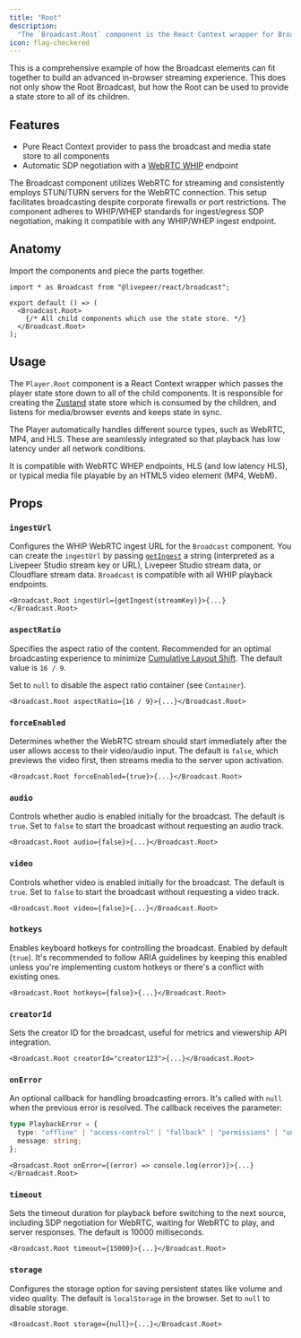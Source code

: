 ```yaml
---
title: "Root"
description:
  "The `Broadcast.Root` component is the React Context wrapper for Broadcast."
icon: flag-checkered
---
```



<ExampleWithCode type="broadcast" id="root" />

<Info>
  This is a comprehensive example of how the Broadcast elements can fit together
  to build an advanced in-browser streaming experience. This does not only show
  the Root Broadcast, but how the Root can be used to provide a state store to
  all of its children.
</Info>

## Features

- Pure React Context provider to pass the broadcast and media state store to all
  components
- Automatic SDP negotiation with a
  [WebRTC WHIP](https://www.ietf.org/archive/id/draft-ietf-wish-whip-01.html)
  endpoint

<Info>
  The Broadcast component utilizes WebRTC for streaming and consistently employs
  STUN/TURN servers for the WebRTC connection. This setup facilitates
  broadcasting despite corporate firewalls or port restrictions. The component
  adheres to WHIP/WHEP standards for ingest/egress SDP negotiation, making it
  compatible with any WHIP/WHEP ingest endpoint.
</Info>

## Anatomy

Import the components and piece the parts together.

```tsx
import * as Broadcast from "@livepeer/react/broadcast";

export default () => (
  <Broadcast.Root>
    {/* All child components which use the state store. */}
  </Broadcast.Root>
);
```

## Usage

The `Player.Root` component is a React Context wrapper which passes the player
state store down to all of the child components. It is responsible for creating
the [Zustand](https://github.com/pmndrs/zustand) state store which is consumed
by the children, and listens for media/browser events and keeps state in sync.

<Info>
  The Player automatically handles different source types, such as WebRTC, MP4, and HLS.
  These are seamlessly integrated so that playback has low latency under all
  network conditions.

It is compatible with WebRTC WHEP endpoints, HLS (and low latency HLS), or
typical media file playable by an HTML5 video element (MP4, WebM).

</Info>

## Props

### `ingestUrl`

Configures the WHIP WebRTC ingest URL for the `Broadcast` component. You can
create the `ingestUrl` by passing
[`getIngest`](/sdks/livepeer-react/broadcast/get-ingest) a string (interpreted
as a Livepeer Studio stream key or URL), Livepeer Studio stream data, or
Cloudflare stream data. `Broadcast` is compatible with all WHIP playback
endpoints.

```tsx
<Broadcast.Root ingestUrl={getIngest(streamKey)}>{...}</Broadcast.Root>
```

### `aspectRatio`

Specifies the aspect ratio of the content. Recommended for an optimal
broadcasting experience to minimize
[Cumulative Layout Shift](https://web.dev/cls/). The default value is `16 / 9`.

Set to `null` to disable the aspect ratio container (see `Container`).

```tsx
<Broadcast.Root aspectRatio={16 / 9}>{...}</Broadcast.Root>
```

### `forceEnabled`

Determines whether the WebRTC stream should start immediately after the user
allows access to their video/audio input. The default is `false`, which previews
the video first, then streams media to the server upon activation.

```tsx
<Broadcast.Root forceEnabled={true}>{...}</Broadcast.Root>
```

### `audio`

Controls whether audio is enabled initially for the broadcast. The default is
`true`. Set to `false` to start the broadcast without requesting an audio track.

```tsx
<Broadcast.Root audio={false}>{...}</Broadcast.Root>
```

### `video`

Controls whether video is enabled initially for the broadcast. The default is
`true`. Set to `false` to start the broadcast without requesting a video track.

```tsx
<Broadcast.Root video={false}>{...}</Broadcast.Root>
```

### `hotkeys`

Enables keyboard hotkeys for controlling the broadcast. Enabled by default
(`true`). It's recommended to follow ARIA guidelines by keeping this enabled
unless you're implementing custom hotkeys or there's a conflict with existing
ones.

```tsx
<Broadcast.Root hotkeys={false}>{...}</Broadcast.Root>
```

### `creatorId`

Sets the creator ID for the broadcast, useful for metrics and viewership API
integration.

```tsx
<Broadcast.Root creatorId="creator123">{...}</Broadcast.Root>
```

### `onError`

An optional callback for handling broadcasting errors. It's called with `null`
when the previous error is resolved. The callback receives the parameter:

```ts
type PlaybackError = {
  type: "offline" | "access-control" | "fallback" | "permissions" | "unknown";
  message: string;
};
```

```tsx
<Broadcast.Root onError={(error) => console.log(error)}>{...}</Broadcast.Root>
```

### `timeout`

Sets the timeout duration for playback before switching to the next source,
including SDP negotiation for WebRTC, waiting for WebRTC to play, and server
responses. The default is 10000 milliseconds.

```tsx
<Broadcast.Root timeout={15000}>{...}</Broadcast.Root>
```

### `storage`

Configures the storage option for saving persistent states like volume and video
quality. The default is `localStorage` in the browser. Set to `null` to disable
storage.

```tsx
<Broadcast.Root storage={null}>{...}</Broadcast.Root>
```
